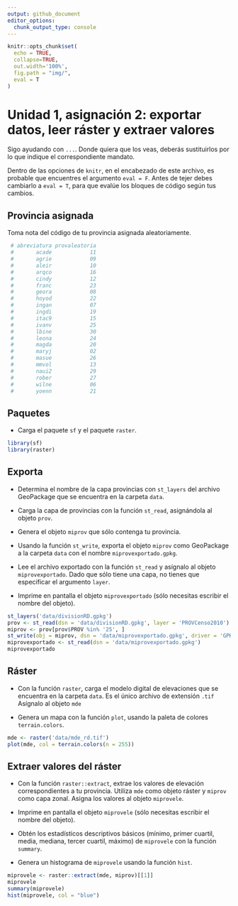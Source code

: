 ```yaml
---
output: github_document
editor_options: 
  chunk_output_type: console
---
```


```r
knitr::opts_chunk$set(
  echo = TRUE,
  collapse=TRUE,
  out.width='100%',
  fig.path = "img/",
  eval = T
)
```

# Unidad 1, asignación 2: exportar datos, leer ráster y extraer valores

Sigo ayudando con `...`. Donde quiera que los veas, deberás sustituirlos por lo que indique el correspondiente mandato.

Dentro de las opciones de `knitr`, en el encabezado de este archivo, es probable que encuentres el argumento `eval = F`. Antes de tejer debes cambiarlo a `eval = T`, para que evalúe los bloques de código según tus cambios.

## Provincia asignada

Toma nota del código de tu provincia asignada aleatoriamente.

```r
 # abreviatura provaleatoria
 #       acade            11
 #       agrie            09
 #       aleir            10
 #       arqco            16
 #       cindy            12
 #       franc            23
 #       geora            08
 #       hoyod            22
 #       ingan            07
 #       ingdi            19
 #       itac9            15
 #       ivanv            25
 #       lbine            30
 #       leona            24
 #       magda            20
 #       maryj            02
 #       masue            26
 #       mmvol            13
 #       naui2            29
 #       rober            27
 #       wilne            06
 #       yoenn            21
```


## Paquetes

* Carga el paquete `sf` y el paquete `raster`.

```r
library(sf)
library(raster)
```

## Exporta

* Determina el nombre de la capa provincias con `st_layers` del archivo GeoPackage que se encuentra en la carpeta `data`.

* Carga la capa de provincias con la función `st_read`, asignándola al objeto `prov`.

* Genera el objeto `miprov` que sólo contenga tu provincia.

* Usando la función `st_write`, exporta el objeto `miprov` como GeoPackage a la carpeta `data` con el nombre `miprovexportado.gpkg`.

* Lee el archivo exportado con la función `st_read` y asígnalo al objeto `miprovexportado`. Dado que sólo tiene una capa, no tienes que especificar el argumento `layer`.

* Imprime en pantalla el objeto `miprovexportado` (sólo necesitas escribir el nombre del objeto).


```r
st_layers('data/divisionRD.gpkg')
prov <- st_read(dsn = 'data/divisionRD.gpkg', layer = 'PROVCenso2010')
miprov <- prov[prov$PROV %in% '25', ]
st_write(obj = miprov, dsn = 'data/miprovexportado.gpkg', driver = 'GPKG')
miprovexportado <- st_read(dsn = 'data/miprovexportado.gpkg')
miprovexportado
```

## Ráster

* Con la función `raster`, carga el modelo digital de elevaciones que se encuentra en la carpeta `data`. Es el único archivo de extensión `.tif` Asígnalo al objeto `mde`

* Genera un mapa con la función `plot`, usando la paleta de colores `terrain.colors`.


```r
mde <- raster('data/mde_rd.tif')
plot(mde, col = terrain.colors(n = 255))
```

## Extraer valores del ráster

* Con la función `raster::extract`, extrae los valores de elevación correspondientes a tu provincia. Utiliza `mde` como objeto ráster y `miprov` como capa zonal. Asigna los valores al objeto `miprovele`.

* Imprime en pantalla el objeto `miprovele` (sólo necesitas escribir el nombre del objeto).

* Obtén los estadísticos descriptivos básicos (mínimo, primer cuartil, media, mediana, tercer cuartil, máximo) de `miprovele` con la función `summary`.

* Genera un histograma de `miprovele` usando la función `hist`.


```r
miprovele <- raster::extract(mde, miprov)[[1]]
miprovele
summary(miprovele)
hist(miprovele, col = "blue")
```
